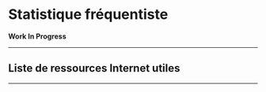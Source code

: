 # Statistique fréquentiste {#frequentiste}

::: {.infobox .caution data-latex="{caution}"}
**Work In Progress**
:::

***

## Liste de ressources Internet utiles {.unnumbered #ref-stat-freq}

***
